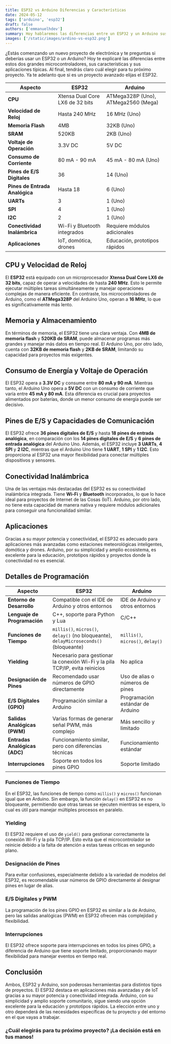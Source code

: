 ```yaml
---
title: ESP32 vs Arduino Diferencias y Características
date: 2024-05-12
tags: ['arduino', 'esp32']
draft: false
authors: ['emmanuelhdev']
summary: Hoy hablaremos las diferencias entre un ESP32 y un Arduino sus capacidades de conectividad y potencia de procesamiento.
images: ['/static/images/ardino-vs-esp32.png']
---
```


¿Estás comenzando un nuevo proyecto de electrónica y te preguntas si deberías usar un ESP32 o un Arduino? Hoy te explicaré las diferencias entre estos dos grandes microcontroladores, sus características y sus aplicaciones típicas. Al final, tendrás claro cuál elegir para tu próximo proyecto. Ya te adelanto que si es un proyecto avanzado elijas el ESP32.

| Aspecto                        | ESP32                           | Arduino                             |
| ------------------------------ | ------------------------------- | ----------------------------------- |
| **CPU**                        | Xtensa Dual Core LX6 de 32 bits | ATMega328P (Uno), ATMega2560 (Mega) |
| **Velocidad de Reloj**         | Hasta 240 MHz                   | 16 MHz (Uno)                        |
| **Memoria Flash**              | 4MB                             | 32KB (Uno)                          |
| **SRAM**                       | 520KB                           | 2KB (Uno)                           |
| **Voltaje de Operación**       | 3.3V DC                         | 5V DC                               |
| **Consumo de Corriente**       | 80 mA - 90 mA                   | 45 mA - 80 mA (Uno)                 |
| **Pines de E/S Digitales**     | 36                              | 14 (Uno)                            |
| **Pines de Entrada Analógica** | Hasta 18                        | 6 (Uno)                             |
| **UARTs**                      | 3                               | 1 (Uno)                             |
| **SPI**                        | 4                               | 1 (Uno)                             |
| **I2C**                        | 2                               | 1 (Uno)                             |
| **Conectividad Inalámbrica**   | Wi-Fi y Bluetooth integrados    | Requiere módulos adicionales        |
| **Aplicaciones**               | IoT, domótica, drones           | Educación, prototipos rápidos       |

## CPU y Velocidad de Reloj

El **ESP32** está equipado con un microprocesador **Xtensa Dual Core LX6 de 32 bits**, capaz de operar a velocidades de hasta **240 MHz**. Esto le permite ejecutar múltiples tareas simultáneamente y manejar operaciones complejas de manera eficiente. En contraste, los microcontroladores de Arduino, como el **ATMega328P** del Arduino Uno, operan a **16 MHz**, lo que es significativamente más lento.

## Memoria y Almacenamiento

En términos de memoria, el ESP32 tiene una clara ventaja. Con **4MB de memoria flash** y **520KB de SRAM**, puede almacenar programas más grandes y manejar más datos en tiempo real. El Arduino Uno, por otro lado, cuenta con **32KB de memoria flash** y **2KB de SRAM**, limitando su capacidad para proyectos más exigentes.

## Consumo de Energía y Voltaje de Operación

El ESP32 opera a **3.3V DC** y consume entre **80 mA y 90 mA**. Mientras tanto, el Arduino Uno opera a **5V DC** con un consumo de corriente que varía entre **45 mA y 80 mA**. Esta diferencia es crucial para proyectos alimentados por baterías, donde un menor consumo de energía puede ser decisivo.

## Pines de E/S y Capacidades de Comunicación

El ESP32 ofrece **36 pines digitales de E/S** y hasta **18 pines de entrada analógica**, en comparación con los **14 pines digitales de E/S** y **6 pines de entrada analógica** del Arduino Uno. Además, el ESP32 incluye **3 UARTs**, **4 SPI** y **2 I2C**, mientras que el Arduino Uno tiene **1 UART**, **1 SPI** y **1 I2C**. Esto proporciona al ESP32 una mayor flexibilidad para conectar múltiples dispositivos y sensores.

## Conectividad Inalámbrica

Una de las ventajas más destacadas del ESP32 es su conectividad inalámbrica integrada. Tiene **Wi-Fi** y **Bluetooth** incorporados, lo que lo hace ideal para proyectos de Internet de las Cosas (IoT). Arduino, por otro lado, no tiene esta capacidad de manera nativa y requiere módulos adicionales para conseguir una funcionalidad similar.

## Aplicaciones

Gracias a su mayor potencia y conectividad, el ESP32 es adecuado para aplicaciones más avanzadas como estaciones meteorológicas inteligentes, domótica y drones. Arduino, por su simplicidad y amplio ecosistema, es excelente para la educación, prototipos rápidos y proyectos donde la conectividad no es esencial.

## Detalles de Programación

| Aspecto                       | ESP32                                                                                 | Arduino                           |
| ----------------------------- | ------------------------------------------------------------------------------------- | --------------------------------- |
| **Entorno de Desarrollo**     | Compatible con el IDE de Arduino y otros entornos                                     | IDE de Arduino y otros entornos   |
| **Lenguaje de Programación**  | C++, soporte para Python y Lua                                                        | C/C++                             |
| **Funciones de Tiempo**       | `millis()`, `micros()`, `delay()` (no bloqueante), `delayMicroseconds()` (bloqueante) | `millis()`, `micros()`, `delay()` |
| **Yielding**                  | Necesario para gestionar la conexión Wi-Fi y la pila TCP/IP, evita reinicios          | No aplica                         |
| **Designación de Pines**      | Recomendado usar números de GPIO directamente                                         | Uso de alias o números de pines   |
| **E/S Digitales (GPIO)**      | Programación similar a Arduino                                                        | Programación estándar de Arduino  |
| **Salidas Analógicas (PWM)**  | Varias formas de generar señal PWM, más complejo                                      | Más sencillo y limitado           |
| **Entradas Analógicas (ADC)** | Funcionamiento similar, pero con diferencias técnicas                                 | Funcionamiento estándar           |
| **Interrupciones**            | Soporte en todos los pines GPIO                                                       | Soporte limitado                  |

### Funciones de Tiempo

En el ESP32, las funciones de tiempo como `millis()` y `micros()` funcionan igual que en Arduino. Sin embargo, la función `delay()` en ESP32 es no bloqueante, permitiendo que otras tareas se ejecuten mientras se espera, lo cual es útil para manejar múltiples procesos en paralelo.

### Yielding

El ESP32 requiere el uso de `yield()` para gestionar correctamente la conexión Wi-Fi y la pila TCP/IP. Esto evita que el microcontrolador se reinicie debido a la falta de atención a estas tareas críticas en segundo plano.

### Designación de Pines

Para evitar confusiones, especialmente debido a la variedad de modelos del ESP32, es recomendable usar números de GPIO directamente al designar pines en lugar de alias.

### E/S Digitales y PWM

La programación de los pines GPIO en ESP32 es similar a la de Arduino, pero las salidas analógicas (PWM) en ESP32 ofrecen más complejidad y flexibilidad.

### Interrupciones

El ESP32 ofrece soporte para interrupciones en todos los pines GPIO, a diferencia de Arduino que tiene soporte limitado, proporcionando mayor flexibilidad para manejar eventos en tiempo real.

## Conclusión

Ambos, ESP32 y Arduino, son poderosas herramientas para distintos tipos de proyectos. El ESP32 destaca en aplicaciones más avanzadas y de IoT gracias a su mayor potencia y conectividad integrada. Arduino, con su simplicidad y amplio soporte comunitario, sigue siendo una opción excelente para la educación y prototipos rápidos. La elección entre uno y otro dependerá de las necesidades específicas de tu proyecto y del entorno en el que vayas a trabajar.

### ¿Cuál elegirás para tu próximo proyecto? ¡La decisión está en tus manos!
